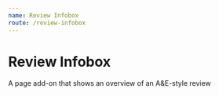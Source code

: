 ```yaml
---
name: Review Infobox
route: /review-infobox
---
```



# Review Infobox

A page add-on that shows an overview of an A&E-style review

<Props of={ReviewInfobox} />

<Playground>
  <ReviewInfobox
    title={'"Dancing in the Dark"'}
    subtext1={'Bruce Springsteen'}
    subtext2={'Columbia Records'}
    subtext3={'Released May 3, 1984'}
    rating={3.5}
  />
</Playground>
